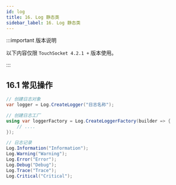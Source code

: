 ```yaml
---
id: log
title: 16. Log 静态类
sidebar_label: 16. Log 静态类
---
```


:::important 版本说明

以下内容仅限 `TouchSocket 4.2.1 +` 版本使用。

:::

## 16.1 常见操作

```cs showLineNumbers {2,5,10-15}
// 创建日志对象
var logger = Log.CreateLogger("日志名称");

// 创建日志工厂
using var loggerFactory = Log.CreateLoggerFactory(builder => {
    // ....
});

// 日志记录
Log.Information("Information");
Log.Warning("Warning");
Log.Error("Error");
Log.Debug("Debug");
Log.Trace("Trace");
Log.Critical("Critical");
```


